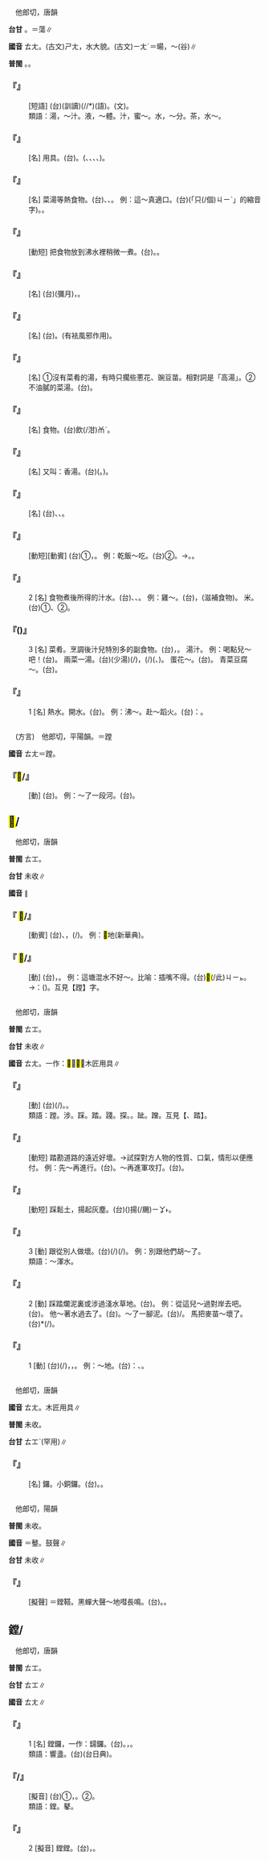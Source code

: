 
=={{ruby|湯|ㄊㄤ}}==

　他郎切，唐韻

'''台甘''' {{ruby|(文)|ㄊㆲ}}{{ruby|(語)|ㄊㆭ}}。{{ruby|(文)|ㄒㄧㆲ}}{{ruby|。|ㄉㆲ˫}}＝蕩∥

'''國音''' <rt>ㄊㄤ</rt>。(古文)<rt>ㄕㄤ</rt>，水大貌。(古文)<rt>ㄧㄤˊ</rt>＝暘，～(谷)∥

'''普閩''' {{ruby|(文)|ㄊㆲ}}。{{ruby|(白)|ㄊㆭ}}。

    

==='''『{{ruby|灌|ㄍㄨㄢˋ}}{{ruby|米|ㄇㄧˇ}}{{ruby|湯|ㄊㄤ}}』'''===
: [短語] (台){{ruby|扶|ㄆㆦˊ}}{{ruby|托|ㄊㆩˋ}}(訓讀)(/{{ruby|挺|ㄊㆩˋ}}/{{ruby|撐|ㄊㆩˋ}}*)(語)。{{ruby|諂|ㄊㄧㆰˋ}}{{ruby|媚|ㆠㄧ˫}}(文)。
:類語：湯，～汁。液，～體。汁，蜜～。水，～分。茶，水～。
:
    

==='''『{{ruby|湯|ㄊㄤ}}{{ruby|婆|ㄆㄛˊ}}{{ruby|子|·ㄗˇ}}』'''===
: [名] 用具。(台){{ruby|水|ㄗㄨㄧˋ}}{{ruby|龜|ㄍㄨ}}。({{ruby|龜|ㄍㄨ}}{{ruby|形|ㄏㄧㄥˊ}}{{ruby|丌|ㆤ}}{{ruby|燒|ㄒㄧㄜ}}{{ruby|水|ㄗㄨㄧˋ}}{{ruby|筒|ㄉㄤˊ}}、{{ruby|貯|ㄉㄨㆤˋ}}{{ruby|/|ㄉㆤˋ}}{{ruby|燒|ㄒㄧㄜ}}{{ruby|水|ㄗㄨㄧˋ}}、{{ruby|煦|ㄨ˪}}{{ruby|燒|ㄒㄧㄜ}}、{{ruby|焐|ㄨ˪}}{{ruby|骹|ㄎㄚ}}、{{ruby|焐|ㄨ˪}}{{ruby|手|ㄑㄧㄨˋ}})。
    

==='''『{{ruby|湯|ㄊㄤ}}{{ruby|水|ㄕㄨㄟˇ}}{{ruby|兒|ㄦ}}』'''===
: [名] 菜湯等熱食物。(台){{ruby|菜|ㄘㄞ˪}}{{ruby|湯|ㄊㆭ}}、{{ruby|燒|ㄒㄧㄜ}}{{ruby|湯|ㄊㆭ}}、{{ruby|湯|ㄊㆭ}}{{ruby|汁|ㄗㄚㆴ}}{{ruby|/|ㄐㄧㄚㆴ}}。 例：這～真適口。(台){{ruby|<mark>&#xffacb;</mark>|ㄗㆤ}}(「只(/個)<rt>ㄐㄧˋ</rt>{{ruby|個|ㆤˊ}}」的縮音字){{ruby|湯|ㄊㆭ}}{{ruby|頭|ㄊㄠˊ}}{{ruby|真|ㄐㄧㄣ}}{{ruby|好|ㄏㄜˋ}}。{{ruby|抵|ㄉㄨ˫}}{{ruby|好|ㄏㄜˋ}}{{ruby|鹹|ㄍㄧㆰˊ}}{{ruby|<mark>&#xf95c5;</mark>|ㄐㄧㆩˋ}}。
    

==='''『{{ruby|汆|ㄘㄨㄢ}}{{ruby|湯|ㄊㄤ}}』'''===
: [動短] 把食物放到沸水裡稍微一煮。(台){{ruby|煠|ㄙㄚㆷ ͘}}{{ruby|一|ㄐㄧㆵ ͘}}{{ruby|下|·ㆤ˫}}。{{ruby|燙|ㄊㆭ˪}}{{ruby|一|ㄐㄧㆵ ͘}}{{ruby|下|·ㆤ˫}}。
    

==='''『{{ruby|湯|ㄊㄤ}}{{ruby|餅|ㄅㄧㄥˇ}}{{ruby|筵|ㄧㄢˊ}}』'''===
: [名] (台){{ruby|做|ㄗㄨㆤ˪}}{{ruby|/|ㄗㄜ˪}}{{ruby|滿|ㄇㄨㄚˋ}}(彌月)，{{ruby|請|ㄑㄧㆩˋ}}{{ruby|人|ㄌㄤˊ}}{{ruby|客|ㄎㆤㆷ}}。
    

==='''『{{ruby|薑|ㄐㄧㄤ}}{{ruby|湯|ㄊㄤ}}』'''===
: [名] (台){{ruby|薑|ㄍㄧㆫ}}{{ruby|/|ㄍㄧㆧ}}{{ruby|湯|ㄊㆭ}}。(有袪風邪作用)。
    

==='''『{{ruby|清|ㄑㄧㄥ}}{{ruby|湯|ㄊㄤ}}』'''===
: [名] ①沒有菜肴的湯，有時只擱些蔥花、豌豆苗。相對詞是「高湯」。②不油膩的菜湯。(台){{ruby|清|ㄑㄧㄥ}}{{ruby|湯|ㄊㆭ}}。
    

==='''『{{ruby|米|ㄇㄧˇ}}{{ruby|湯|·ㄊㄤ}}』'''===
: [名] 食物。(台)飲(/泔)<rt>ㆰˋ</rt>。
    

==='''『{{ruby|蘭|ㄌㄢˊ}}{{ruby|湯|ㄊㄤ}}』'''===
: [名] 又叫：香湯。(台){{ruby|燒|ㄒㄧㄜ}}{{ruby|水|ㄗㄨㄧˋ}}({{ruby|多|ㄉㄜ}}{{ruby|指|ㄐㄧˋ}}{{ruby|/|ㄍㄧˋ}}{{ruby|洗|ㄙㄨㆤˋ}}{{ruby|/|ㄙㆤˋ}}{{ruby|浴|ㄧㆤㆶ ͘}}{{ruby|用|ㄧㄥ˫}}{{ruby|/|ㄧㆲ˫}}{{ruby|丌|ㆤ}}{{ruby|燒|ㄒㄧㄜ}}{{ruby|水|ㄗㄨㄧˋ}}。{{ruby|雅|ㆣㄚˋ}}{{ruby|名|ㄇㄧㄚˊ}})。
    

==='''『{{ruby|湯|ㄊㄤ}}{{ruby|藥|ㄧㄠˋ}}』'''===
: [名] (台){{ruby|藥|ㄧㄜㆷ ͘}}{{ruby|湯|ㄊㆭ}}、{{ruby|藥|ㄧㄜㆷ ͘}}{{ruby|茶|ㄉㆤˊ}}、{{ruby|苦|ㄎㆦˋ}}{{ruby|茶|ㄉㆤˊ}}。
    

==='''『{{ruby|泡|ㄆㄠˋ}}{{ruby|湯|ㄊㄤ}}』'''===
: [動短][動賓] (台)①{{ruby|攪|ㄍㄧㄠˋ}}{{ruby|湯|ㄊㆭ}}，{{ruby|透|ㄊㄠˋ}}{{ruby|茶|ㄉㆤˊ}}{{ruby|湯|ㄊㆭ}}。 例：乾飯～吃。(台)②{{ruby|消|ㄒㄧㄠ}}{{ruby|失|ㄒㄧㆵ}}。→{{ruby|無|ㆠㄨˊ}}{{ruby|著|ㄉㄧㆦㆶ ͘}}{{ruby|去|ㄎㄧ˪}}。{{ruby|失|ㄒㄧㆵ}}{{ruby|敗|ㄅㄞ˫}}{{ruby|去|ㄎㄧ˪}}。
    

==='''『{{ruby|湯|ㄊㄤ}}』'''===
:2  [名] 食物煮後所得的汁水。(台){{ruby|湯|ㄊㆭ}}、{{ruby|汁|ㄐㄧㄚㆴ}}{{ruby|/|ㄗㄚㆴ}}、{{ruby|液|ㄧㆤㆶ ͘}}。 例：雞～。(台){{ruby|雞|ㄍㆤ}}{{ruby|/|ㄍㄨㆤ}}{{ruby|液|ㄧㆤㆶ ͘}}，(滋補食物)。 米{{ruby|～|·ㄊㄤ}}。(台)①{{ruby|飲|ㆰˋ}}、{{ruby|泔|ㆰˋ}}②{{ruby|泔|ㆰˋ}}{{ruby|糜|ㄇㄨㄞˊ}}{{ruby|/|ㆠㆤˊ}}。
    

==='''『{{ruby|湯|ㄊㄤ}}({{ruby|兒|ㄦ}})』'''===
:3  [名] 菜肴。烹調後汁兒特別多的副食物。(台){{ruby|菜|ㄘㄞ˪}}{{ruby|湯|ㄊㆭ}}，{{ruby|肉|ㆠㄚㆷ}}{{ruby|湯|ㄊㆭ}}{{ruby|丌|ㆤ}}{{ruby|湯|ㄊㆭ}}。 湯汁。 例：喝點兒～吧！(台){{ruby|汝|ㄌㄧˋ}}{{ruby|<mark>&#xffbf1;</mark>|ㄌㄧㆬ}}{{ruby|一|ㄐㄧㆵ ͘}}{{ruby|寡|ㄍㄨㄚˋ}}{{ruby|湯|ㄊㆭ}}{{ruby|咧|ㄌㆤ˪}}。 兩菜一湯。(台){{ruby|無|ㆠㄜˊ}}{{ruby|湯|ㄊㆭ}}(少湯){{ruby|丌|ㆤ}}{{ruby|菜|ㄘㄞ˪}}{{ruby|路|ㄌㆦ˫}}{{ruby|二|ㄋㆭ˫}}{{ruby|<mark>&#xf90c8;</mark>|ㄆㄧㄚㆵ}}(/{{ruby|款|ㄎㄨㄢˋ}})，{{ruby|有|ㄨ˫}}{{ruby|湯|ㄊㆭ}}(/{{ruby|湯|ㄊㆭ}}{{ruby|頭|ㄊㄠˊ}}){{ruby|丌|ㆤ}}{{ruby|菜|ㄘㄞ˪}}({{ruby|魚|ㄏㄧˊ}}、{{ruby|豬|ㄉㄨ}}{{ruby|/|ㄉㄧ}}{{ruby|肉|ㆠㄚㆷ}}{{ruby|等|ㄉㄧㄥˋ}}){{ruby|一|ㄐㄧㆵ ͘}}{{ruby|碗|ㄨㆩˋ}}。 蛋花～。(台){{ruby|卵|ㄋㆭ˫}}{{ruby|湯|ㄊㆭ}}。 青菜豆腐～。(台){{ruby|青|ㄘㆥ}}{{ruby|/|ㄑㆪ}}{{ruby|菜|ㄘㄞ˪}}{{ruby|豆|ㄉㄠ˫}}{{ruby|腐|ㄏㄨ˫}}{{ruby|湯|ㄊㆭ}}。
    

==='''『{{ruby|湯|ㄊㄤ}}』'''===
:1  [名] 熱水。開水。(台){{ruby|滾|ㄍㄨㄣˋ}}{{ruby|水|ㄗㄨㄧˋ}}。 例：沸～。赴～蹈火。(台){{ruby|比|ㄅㄧˋ}}{{ruby|喻|ㆡㄨ˫}}{{ruby|/|ㄌㄨ˫}}：{{ruby|冒|ㄇㆦ˫}}{{ruby|險|ㄏㄧㆰˋ}}。
    

=={{ruby|<mark>&#xf9776;</mark>|ㄊㄤ}}==

　(方言)　他郎切，平陽韻。＝蹚

'''國音''' <rt>ㄊㄤ</rt>＝蹚。

    

==='''『<mark>&#xf9776;</mark>/{{ruby|蹚|ㄊㄤ}}』'''===
: [動] (台){{ruby|<mark>&#xf9777;</mark>|ㄌㄧㄠˊ}}{{ruby|水|ㄗㄨㄧˋ}}。 例：～了一段河。(台){{ruby|<mark>&#xf9777;</mark>|ㄌㄧㄠˊ}}{{ruby|過|ㄍㆤ˪}}{{ruby|/|ㄍㄨㆤ˪}}{{ruby|一|ㄐㄧㆵ ͘}}{{ruby|條|ㄉㄧㄠˊ}}{{ruby|溪|ㄎㆤ}}{{ruby|/|ㄎㄨㆤ}}。
    

==<mark>&#xf967c;</mark>/{{ruby|蹚|ㄊㄤ}}==

　他郎切，唐韻

'''普閩''' <rt>ㄊㆲ</rt>。

'''台甘''' 未收∥

'''國音''' {{ruby|蹚|ㄊㄤ}}∥

    

==='''『 <mark>&#xf967c;</mark>/{{ruby|蹚|ㄊㄤ}}{{ruby|地|ㄉㄧˋ}}』'''===
: [動賓] (台){{ruby|用|ㄧㆲ˫}}{{ruby|/|ㄧㄥ˫}}{{ruby|犁|ㄌㄨㆤˊ}}{{ruby|/|ㄌㆤˊ}}{{ruby|頭|ㄊㄠˊ}}、{{ruby|鋤|ㄉㄧˊ}}{{ruby|頭|ㄊㄠˊ}}{{ruby|翻|ㄏㄨㄢ}}{{ruby|土|ㄊㆦˊ}}{{ruby|除|ㄉㄨˊ}}{{ruby|/|ㄉㄧˊ}}{{ruby|草|ㄘㄠˋ}}，{{ruby|同|ㄉㆲˊ}}{{ruby|時|ㄒㄧˊ}}{{ruby|培|ㄅㄨㆤˊ}}(/{{ruby|壅|ㄧㄥ˪}}){{ruby|土|ㄊㆦˊ}}。 例：<mark>&#xf967c;</mark>地(新華典)。
    

==='''『 <mark>&#xf967c;</mark>/{{ruby|蹚|ㄊㄤ}}』'''===
: [動] (台){{ruby|<mark>&#xf967b;</mark>|ㄘㄚㆴ ͘}}{{ruby|/|ㄘㆦㆴ ͘}}{{ruby|水|ㄗㄨㄧˋ}}，{{ruby|潦|ㄌㄧㄠˊ}}{{ruby|過|ㄍㄨㆤ˪}}{{ruby|/|ㄍㆤ˪}}{{ruby|淺|ㄑㄧㄢˋ}}{{ruby|水|ㄗㄨㄧˋ}}。 例：這塘混水不好～。比喻：插嘴不得。(台)<mark>&#xffb50;</mark>(/此)<rt>ㄐㄧㆵ</rt>{{ruby|窟|ㄎㄨㆵ}}{{ruby|澇|ㄌㄜˊ}}{{ruby|水|ㄗㄨㄧˋ}}{{ruby|<mark>&#xffa45;</mark>|ㆠㆤ˫}}{{ruby|/|ㆠㄨㆤ˫}}{{ruby|<mark>&#xf967b;</mark>|ㄘㄚㆴ ͘}}{{ruby|得|ㄉㄧㆵ}}。→{{ruby|諧|ㄏㄞˊ}}：{{ruby|<mark>&#xffa45;</mark>|ㆠㆤ˫}}{{ruby|/|ㆠㄨㆤ˫}}{{ruby|插|ㄘㄚㆴ}}({{ruby|嘴|ㄘㄨㄧ˪}}){{ruby|得|ㄉㄧㆵ}}。互見【蹚】字。
    

=={{ruby|蹚|ㄊㄤ}}==

　他郎切，唐韻

'''普閩''' <rt>ㄊㆲ</rt>。

'''台甘''' 未收∥

'''國音''' <rt>ㄊㄤ</rt>。一作：<mark>&#xf9776;</mark>，<mark>&#xf967c;</mark>{{ruby|。|ㄊㄤˋ}}，木匠用具∥

    

==='''『{{ruby|蹚|ㄊㄤ}}{{ruby|水|ㄕㄨㄟˇ}}{{ruby|玩|ㄨㄢˊ}}{{ruby|兒|ㄦ}}』'''===
: [動] (台){{ruby|<mark>&#xf9777;</mark>|ㄌㄧㄠˊ}}(/{{ruby|浞|ㄑㄧㆦㆶ ͘}}){{ruby|水|ㄗㄨㄧˋ}}。{{ruby|浞|ㄑㄧㆦㆶ ͘}}{{ruby|水|ㄗㄨㄧˋ}}{{ruby|<mark>&#xffae6;</mark>|ㄊㄧㆵ}}{{ruby|<mark>&#xffaec;</mark>|ㄊㄜˊ}}{{ruby|/|ㄊㆦˊ}}。
:類語：蹚。涉。踩。踏。踐。探。{{ruby|<mark>&#xf9778;</mark>|ㄔㄚˇ}}。跐。蹭。互見【{{ruby|踹|ㄔㄨㄞˇ}}、踏】。
:
    

==='''『{{ruby|蹚|ㄊㄤ}}{{ruby|蹚|ㄊㄤ}}{{ruby|路|ㄌㄨˋ}}{{ruby|子|·ㄗˇ}}』'''===
: [動短] 踏勘道路的遠近好壞。→試探對方人物的性質、口氣，情形以便應付。 例：先～再進行。(台){{ruby|先|ㄒㄧㄢ}}{{ruby|探|ㄊㆰ˪}}{{ruby|路|ㄌㆦ˫}}{{ruby|頭|ㄊㄠˊ}}{{ruby|即|ㄐㄧㄚㆷ}}{{ruby|進|ㄐㄧㄣ˪}}{{ruby|行|ㄏㄧㄥˊ}}。～再進軍攻打。(台){{ruby|先|ㄒㄧㄥ}}{{ruby|探|ㄊㆰ˪}}{{ruby|路|ㄌㆦ˫}}{{ruby|關|ㄍㄨㄢ}}{{ruby|然|ㄌㄧㄢˊ}}{{ruby|/|ㆢㄧㄢˊ}}{{ruby|後|ㄠ˫}}{{ruby|即|ㄐㄧㄚㆷ}}{{ruby|進|ㄐㄧㄣ˪}}{{ruby|攻|ㄍㆲ}}。
    

==='''『{{ruby|蹚|ㄊㄤ}}{{ruby|土|ㄊㄨˇ}}』'''===
: [動短] 踩鬆土，揚起灰塵。(台){{ruby|行|ㄍㄧㆩˊ}}{{ruby|路|ㄌㆦ˫}}({{ruby|踐|ㄊㄨㄣˋ}}{{ruby|踏|ㄉㄚㆷ ͘}})揚(/颺)<rt>ㄧㆩ˫</rt>{{ruby|起|ㄎㄧˋ}}{{ruby|塗|ㄊㆦˊ}}{{ruby|粉|ㄏㄨㄣˋ}}。
    

==='''『{{ruby|蹚|ㄊㄤ}}』'''===
:3  [動] 跟從別人做壞。(台){{ruby|<mark>&#xffacd;</mark>|ㄉㄨㆤ˪}}{{ruby|<mark>&#xf91e7;</mark>|ㄙㆱ˫}}{{ruby|做|ㄗㄨㆤ˪}}{{ruby|/|ㄗㄜ˪}}{{ruby|歹|ㄆㆮˋ}}{{ruby|/|ㄆㄞˋ}}{{ruby|載|ㄉㄞ˫}}(/{{ruby|戴|ㄉㄞ˪}}){{ruby|事|ㄐㄧ˪}}(/{{ruby|事|ㄉㄞ˫}}{{ruby|情|ㄐㄧ˪}})。 例：別跟他們胡～了。
:類語：～渾水。
:
    

==='''『{{ruby|蹚|ㄊㄤ}}』'''===
:2  [動] 踩踏爛泥裏或涉過淺水草地。(台){{ruby|<mark>&#xf9777;</mark>|ㄌㄧㄠˊ}}{{ruby|<mark>&#xffaed;</mark>|ㄘㆦㆴ ͘}}。 例：從這兒～過對岸去吧。(台){{ruby|對|ㄉㄨㄧ˪}}{{ruby|<mark>&#xf8f7a;</mark>|ㄐㄧㄚ}}{{ruby|<mark>&#xf9777;</mark>|ㄌㄧㄠˊ}}{{ruby|水|ㄗㄨㄧˋ}}{{ruby|過|ㄍㆤ˪}}{{ruby|/|ㄍㄨㆤ˪}}{{ruby|去|ㄎㄧ˪}}。 他～著水過去了。(台){{ruby|伊|ㄧ}}{{ruby|<mark>&#xf9777;</mark>|ㄌㄧㄠˊ}}{{ruby|水|ㄗㄨㄧˋ}}{{ruby|過|ㄍㄨㆤ˪}}{{ruby|/|ㄍㆤ˪}}{{ruby|去|ㄎㄧ˪}}。～了一腳泥。(台){{ruby|塌|ㄌㄚㆴ}}/{{ruby|浞|ㄑㄧㆦㆶ ͘}}{{ruby|到|ㄍㄚㆷ}}{{ruby|歸|ㄍㄨㄧ}}{{ruby|雙|ㄒㄧㄤ}}{{ruby|骹|ㄎㄚ}}{{ruby|全|ㄗㄨㄢˊ}}{{ruby|是|ㄒㄧ˫}}{{ruby|塗|ㄊㆦˊ}}。 馬把麥苗～壞了。(台){{ruby|麥|ㆠㆤㆷ ͘}}{{ruby|仔|ㄚ}}{{ruby|栽|ㄗㄞ}}{{ruby|付|ㄏㆦ˫}}{{ruby|馬|ㆠㆤˋ}}{{ruby|<mark>&#xffafc;</mark>|ㄌㄚㆴ}}*(/{{ruby|跈|ㄊㄨㄣˋ}}){{ruby|害|ㄏㄞ˫}}{{ruby|了|ㄌㄧㄠˋ}}{{ruby|了|ㄌㄧㄠˋ}}。
    

==='''『{{ruby|蹚|ㄊㄤ}}』'''===
:1  [動] (台){{ruby|用|ㄧㆲ˫}}{{ruby|/|ㄧㄥ˫}}{{ruby|犁|ㄌㄨㆤˊ}}{{ruby|/|ㄌㆤˊ}}{{ruby|頭|ㄊㄠˊ}}{{ruby|翻|ㄏㄨㄢ}}(/{{ruby|反|ㄅㄧㄥˋ}}){{ruby|塗|ㄊㆦˊ}}，{{ruby|除|ㄉㄨˊ}}{{ruby|/|ㄉㄧˊ}}{{ruby|草|ㄘㄠˋ}}，{{ruby|共|ㄍㄚ˫}}{{ruby|秧|ㆭ}}{{ruby|仔|ㄚ}}{{ruby|蓋|ㄎㆰ˪}}{{ruby|塗|ㄊㆦˊ}}。 例：～地。(台){{ruby|像|ㄑㄧㆫ˫}}{{ruby|/|ㄑㄧㆧ˫}}{{ruby|台|ㄉㄞˊ}}{{ruby|語|ㆣㄨˋ}}{{ruby|/|ㆣㄧˋ}}{{ruby|講|ㄍㆲˋ}}{{ruby|→|ㄍㆲ}}：{{ruby|犁|ㄌㄨㆤˊ}}{{ruby|/|ㄌㆤˊ}}{{ruby|田|ㄘㄢˊ}}、{{ruby|<mark>&#xf90ae;</mark>|ㄙㄜ}}{{ruby|草|ㄘㄠˋ}}。
    

=={{ruby|鐋|ㄊㄤ}}==

　他郎切，唐韻

'''國音''' <rt>ㄊㄤ</rt>{{ruby|。|ㄊㄤˋ}}。木匠用具∥

'''普閩''' 未收。

'''台甘''' <rt>ㄊㆲˋ</rt>(罕用)∥

    

==='''『{{ruby|鐋|ㄊㄤ}}{{ruby|鑼|ㄌㄨㄛˊ}}』'''===
: [名] {{ruby|鏜|ㄊㄤ}}鑼。小銅鑼。(台){{ruby|鑼|ㄌㄜˊ}}{{ruby|仔|ㄚ}}。{{ruby|<mark>&#xf9bfe;</mark>|ㄉㄞˋ}}{{ruby|咍|ㄊㆮˋ}}{{ruby|鑼|ㄌㄜˊ}}{{ruby|仔|ㄚ}}。
    

=={{ruby|<mark>&#xf975a;</mark>|ㄊㄤ}}==

　他郎切，陽韻

'''普閩''' 未收。

'''國音''' {{ruby|(文)|ㄊㄤ}}＝鼞。鼓聲∥

'''台甘''' 未收∥

    

==='''『{{ruby|<mark>&#xf975a;</mark>|ㄊㄤ}}{{ruby|鞳|ㄊㄚˋ}}』'''===
: [擬聲] ＝鏜鞳。黑蟬大聲～地{{ruby|嘒|ㄏㄨㄟˋ}}嘒長鳴。(台){{ruby|脆|ㄘㆤ˪}}{{ruby|脆|ㄘㆤ˪}}{{ruby|叫|ㄍㄧㄜ˪}}。{{ruby|吱|ㄍㄧ}}{{ruby|吱|ㄍㄧ}}{{ruby|叫|ㄍㄧㄜ˪}}。
    

==鏜/{{ruby|鼞|ㄊㄤ}}==

　他郎切，唐韻

'''普閩''' <rt>ㄊㆲ</rt>。

'''台甘''' <rt>ㄊㆲ</rt>∥

'''國音''' <rt>ㄊㄤ</rt>{{ruby|。|ㄊㄤˊ}}∥

    

==='''『{{ruby|鏜|ㄊㄤ}}』'''===
:1  [名] 鏜鑼，一作：鐋鑼。(台){{ruby|咍|ㄉㆮˋ}}{{ruby|鑼|ㄌㄜˊ}}{{ruby|仔|ㄚ}}。{{ruby|像|ㄑㄧㆫ˫}}{{ruby|/|ㄑㄧㆧ˫}}{{ruby|一|ㄐㄧㆵ ͘}}{{ruby|面|ㆠㄧㄣ˫}}{{ruby|小|ㄒㄧㄜˋ}}{{ruby|銅|ㄉㄤˊ}}{{ruby|鑼|ㄌㄜˊ}}，{{ruby|用|ㄧㆲ˫}}{{ruby|細|ㄙㄨㆤ˪}}{{ruby|/|ㄙㆤ˪}}{{ruby|塊|ㄉㆤ˪}}{{ruby|木|ㆠㆦㆶ ͘}}{{ruby|板|ㄅㄢˋ}}{{ruby|扑|ㄆㄚㆷ}}。
:類語：響盞。(台){{ruby|響|ㄋㄞˋ}}{{ruby|盞|ㄉㄞˋ}}(台日典)。
:
    

==='''『{{ruby|鏜|ㄊㄤ}}{{ruby|鞳|ㄊㄚˋ}}/{{ruby|<mark>&#xf975a;</mark>|ㄊㄤ}}{{ruby|鞳|ㄊㄚˋ}}』'''===
: [擬音] (台)①{{ruby|鐘|ㄐㄧㄥ}}{{ruby|鼓|ㄍㆦˋ}}{{ruby|丌|ㆤ}}{{ruby|聲|ㄒㄧㆩ}}，{{ruby|<mark>&#xffad2;</mark>|ㄌㆲ˪}}{{ruby|鼓|ㄍㆦˋ}}{{ruby|丌|ㆤ}}{{ruby|聲|ㄒㄧㆩ}}。②{{ruby|蟬|ㄒㄧㄢˊ}}{{ruby|聲|ㄒㄧㆩ}}。
:類語：鏜。鼕。
:
    

==='''『{{ruby|鏜|ㄊㄤ}}』'''===
:2  [擬音] 鏜鏜。(台){{ruby|扑|ㄆㄚㆷ}}{{ruby|鼓|ㄍㆦˋ}}{{ruby|丌|ㆤ}}{{ruby|聲|ㄒㄧㆩ}}，{{ruby|摃|ㄍㆲ˪}}{{ruby|鑼|ㄌㄜˊ}}{{ruby|丌|ㆤ}}{{ruby|聲|ㄒㄧㆩ}}。
    
